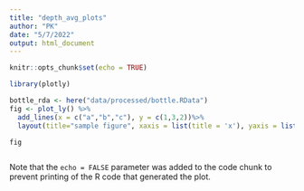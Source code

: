 ```yaml
---
title: "depth_avg_plots"
author: "PK"
date: "5/7/2022"
output: html_document
---
```


```r
knitr::opts_chunk$set(echo = TRUE)
```

```r
library(plotly)
```

```r
bottle_rda <- here("data/processed/bottle.RData")
fig <- plot_ly() %>% 
  add_lines(x = c("a","b","c"), y = c(1,3,2))%>% 
  layout(title="sample figure", xaxis = list(title = 'x'), yaxis = list(title = 'y'), plot_bgcolor = "#c7daec") 

fig
```


```r

```

Note that the `echo = FALSE` parameter was added to the code chunk to prevent printing of the R code that generated the plot.
